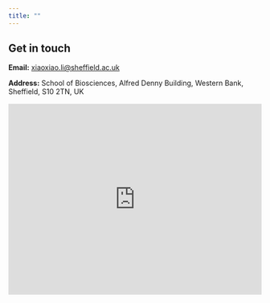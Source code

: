 ```yaml
---
title: ""
---
```


## Get in touch

**Email:** [xiaoxiao.li\@sheffield.ac.uk](mailto:xiaoxiao.li@sheffield.ac.uk){.email}

**Address:** School of Biosciences, Alfred Denny Building, Western Bank, Sheffield, S10 2TN, UK

::: {style="max-width:860px; margin: 1rem auto;"}
<iframe src="https://www.google.com/maps?q=The+University+of+Sheffield&amp;output=embed" width="100%" height="380" style="border:0;" allowfullscreen loading="lazy" referrerpolicy="no-referrer-when-downgrade">

</iframe>
:::
